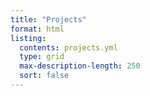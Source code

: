 ```yaml
---
title: "Projects"
format: html
listing:
  contents: projects.yml
  type: grid
  max-description-length: 250
  sort: false
---
```

